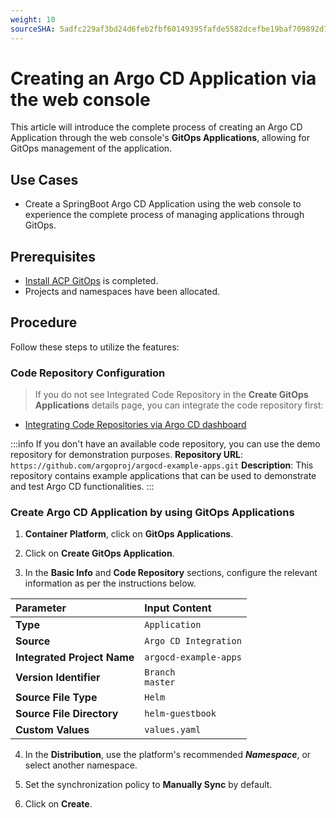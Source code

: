 ```yaml
---
weight: 10
sourceSHA: 5adfc229af3bd24d6feb2fbf60149395fafde5582dcefbe19baf709892d7123c
---
```


# Creating an Argo CD Application via the web console

This article will introduce the complete process of creating an Argo CD Application through the web console's **GitOps Applications**, allowing for GitOps management of the application.

## Use Cases

- Create a SpringBoot Argo CD Application using the web console to experience the complete process of managing applications through GitOps.

## Prerequisites

- [Install ACP GitOps](../install_gitops/install_gitops_plugin.mdx) is completed.
- Projects and namespaces have been allocated.

## Procedure

Follow these steps to utilize the features:

### Code Repository Configuration

> If you do not see Integrated Code Repository in the **Create GitOps Applications** details page, you can integrate the code repository first:
- [Integrating Code Repositories via Argo CD dashboard](../how_to/argocd_git.mdx)

:::info
If you don't have an available code repository, you can use the demo repository for demonstration purposes.
**Repository URL**: `https://github.com/argoproj/argocd-example-apps.git`
**Description**: This repository contains example applications that can be used to demonstrate and test Argo CD functionalities.
:::

### Create Argo CD Application by using GitOps Applications

1. **Container Platform**, click on **GitOps Applications**.

2. Click on **Create GitOps Application**.

3. In the **Basic Info** and **Code Repository** sections, configure the relevant information as per the instructions below.

| **Parameter**         | **Input Content**               |
| :------------------- | :----------------------------   |
| **Type**             | `Application`                   |
| **Source**           | `Argo CD Integration`           |
| **Integrated Project Name** | `argocd-example-apps` |
| **Version Identifier** | `Branch` <br />`master`      |
| **Source File Type**   | `Helm`                        |
| **Source File Directory** | `helm-guestbook`          |
| **Custom Values**      | `values.yaml`                 |

4. In the **Distribution**, use the platform's recommended ***Namespace***, or select another namespace.

5. Set the synchronization policy to **Manually Sync** by default.

6. Click on **Create**.
